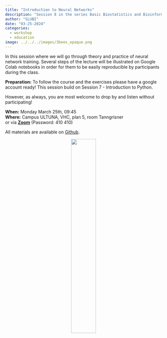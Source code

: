 ```yaml
---
title: "Introduction to Neural Networks"
description: "Session 8 in the series Basic Biostatistics and Bioinformatics"
author: "SLUBI"
date: "03-25-2024"
categories:
  - workshop
  - education
image: ../../../images/3bees_opaque.png
---
```


In this session where we will go through theory and practice of neural network training. Several steps of the lecture will be illustrated on Google Colab notebooks in order for them to be easily reproducible by participants during the class.

**Preparation:** To follow the course and the exercises please have a google account ready! This session build on Session 7 - Introduction to Python. 

However, as always, you are most welcome to drop by and listen without participating!

**When:** Monday March 25th, 09:45 \
**Where:** Campus ULTUNA, VHC, plan 5, room Tanngrisner\
or via **[Zoom](https://slu-se.zoom.us/j/69486568642)** (Password: 410 410)

All materials are available on [Github](https://github.com/SLUBioinformaticsInfrastructure/Three_Bees_Workshop_Series).

<center>
![](../../../images/3bees_opaque.png){.class width=40%}